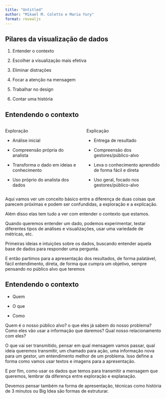 ```yaml
---
title: "Untitled"
author: "Mikael M. Coletto e Maria Yury"
format: revealjs
---
```


## Pilares da visualização de dados

::: incremental
1.  Entender o contexto

2.  Escolher a visualização mais efetiva

3.  Eliminar distrações

4.  Focar a atenção na mensagem

5.  Trabalhar no design

6.  Contar uma história
:::

## Entendendo o contexto

::: incremental
::: columns
::: {.column width="50%"}
Exploração

-   Análise inicial

-   Compreensão própria do analista

-   Transforma o dado em ideias e conhecimento

-   Uso próprio do analista dos dados
:::

::: {.column width="50%"}
Explicação

-   Entrega de resultado

-   Compreensão dos gestores/público-alvo

-   Leva o conhecimento aprendido de forma fácil e direta

-   Uso geral, focado nos gestores/público-alvo
:::
:::
:::

::: notes
Aqui vamos ver um conceito básico entre a diferença de duas coisas que parecem próximas e podem ser confundidas, a exploração e a explicação.

Além disso elas tem tudo a ver com entender o contexto que estamos.

Quando queremos entender um dado, podemos experimentar, testar diferentes tipos de análises e visualizações, usar uma variedade de métricas, etc.

Primeiras ideias e intuições sobre os dados, buscando entender aquela base de dados para responder uma pergunta.

E então partimos para a apresentação dos resultados, de forma palatável, fácil entendimento, direta, de forma que cumpra um objetivo, sempre pensando no público alvo que teremos
:::

## Entendendo o contexto

::: incremental
-   Quem

-   O que

-   Como
:::

::: notes
Quem é o nosso público alvo? o que eles já sabem do nosso problema? Como eles vão usar a informação que daremos? Qual nosso relacionamento com eles?

O que vai ser transmitido, pensar em qual mensagem vamos passar, qual ideia queremos transmitir, um chamado para ação, uma informação nova para um gestor, um entendimento melhor de um problema. Isso define a forma como vamos usar textos e imagens para a apresentação.

E por fim, como usar os dados que temos para transmitir a mensagem que queremos, lembrar da diferença entre exploração e explanação.

Devemos pensar também na forma de apresentação, técnicas como história de 3 minutos ou Big Idea são formas de estruturar.
:::

